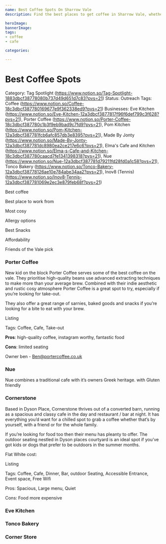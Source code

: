 ```yaml
---
name: Best Coffee Spots On Sharrow Vale
description: Find the best places to get coffee in Sharrow Vale, whether it's price, seating or variety that peaks your interest.

heroImage: 
bannerImage: 
tags: 
- coffee
- cafe

categories: 

---
```


# Best Coffee Spots


Category: Tag Spotlight (https://www.notion.so/Tag-Spotlight-1883dbcf38778080b737d49d651d7c83?pvs=21)
Status: Outreach
Tags: Coffee (https://www.notion.so/Coffee-18c3dbcf387780169677e9f362338ed9?pvs=21)
Businesses: Eve Kitchen (https://www.notion.so/Eve-Kitchen-12a3dbcf3877817f96f6def799c3f628?pvs=21), Porter Coffee (https://www.notion.so/Porter-Coffee-18c3dbcf387780c1b3f9eb9bad9c7fd9?pvs=21), Pom Kitchen (https://www.notion.so/Pom-Kitchen-12a3dbcf387781fcb6afc857db3e8395?pvs=21), Made By Jonty (https://www.notion.so/Made-By-Jonty-12a3dbcf387781dc8980ea2ce217e6c6?pvs=21), Elma's Cafe and Kitchen (https://www.notion.so/Elma-s-Cafe-and-Kitchen-18c3dbcf387780caacd7fe1341398318?pvs=21), Nue (https://www.notion.so/Nue-12a3dbcf387781d79211fd28fd0a1c58?pvs=21), Tonco Bakery (https://www.notion.so/Tonco-Bakery-12a3dbcf38778126ae10e784abe34aa2?pvs=21), Inov8 (Tennis) (https://www.notion.so/Inov8-Tennis-12a3dbcf387781069e2ec3e879feb68f?pvs=21)

Best coffee

Best place to work from

Most cosy

Allergy options

Best Snacks

Affordability

Friends of the Vale pick

### Porter Coffee

New kid on the block Porter Coffee serves some of the best coffee on the vale. They prioritise high-quality beans use advanced extracting techniques to make more than your average brew. Combined with their indie aesthetic and rustic cosy atmosphere Porter Coffee is a great spot to try, especially if you’re looking for take-out.

They also offer a great range of sarnies, baked goods and snacks if you’re looking for a bite to eat with your brew.

Listing

Tags: Coffee, Cafe, Take-out

**Pros**: high-quality coffee, instagram worthy, fantastic food

**Cons**: limited seating

Owner ben - [Ben@portercoffee.co.uk](mailto:Ben@portercoffee.co.uk)

### Nue

Nue combines a traditional cafe with it’s owners Greek heritage.  with Gluten friendly 

### Cornerstone

Based in Dyson Place, Cornerstone thrives out of a converted barn, running as a spacious and classy cafe in the day and restaurant / bar at night. It has everything you’d want for a chilled spot to grab a coffee whether that’s by yourself, with a friend or for the whole family. 

If you’re looking for food too then their menu has pleanty to offer. The outdoor seating nestled in Dyson places courtyard is an ideal spot if you’ve got kids or dogs that prefer to be outdoors in the summer months. 

Flat White cost: 

Listing

Tags: Coffee, Cafe, Dinner, Bar, outdoor Seating, Accessible Entrance, Event space, Free Wifi

Pros: Spacious, Large menu, Quiet

Cons: Food more expensive

### Eve Kitchen

### Tonco Bakery

### Corner Store